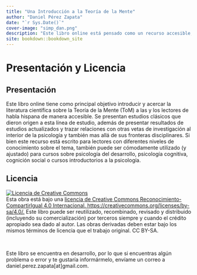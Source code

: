 ```yaml
--- 
title: "Una Introducción a la Teoría de la Mente"
author: "Daniel Pérez Zapata"
date: "`r Sys.Date()`"
cover-image: "simp_dan.png"
description: "Este libro online está pensado como un recurso accesible, actualizado, pero riguroso sobre la Teoría de la Mente." 
site: bookdown::bookdown_site
---
```


# Presentación y Licencia {-}

## Presentación 
Este libro online tiene como principal objetivo introducir y acercar la literatura científica sobre la Teoría de la Mente (ToM) a las y los lectores de habla hispana de manera accesible. Se presentan estudios clásicos que dieron origen a esta línea de estudio, además de presentar resultados de estudios actualizados y trazar relaciones con otras vetas de investigación al interior de la psicología y también mas allá de sus fronteras disciplinares. Si bien este recurso está escrito para lectores con diferentes niveles de conocimiento sobre el tema, también puede ser cómodamente utilizado (y ajustado) para cursos sobre psicología del desarrollo, psicología cognitiva, cognición social o cursos introductorios a la psicología. 


## Licencia {-}

```{=html}
<a rel="license" href="http://creativecommons.org/licenses/by-sa/4.0/"><img alt="Licencia de Creative Commons" style="border-width:0" src="https://i.creativecommons.org/l/by-sa/4.0/88x31.png" /></a><br />Esta obra está bajo una <a rel="license" href="http://creativecommons.org/licenses/by-sa/4.0/">licencia de Creative Commons Reconocimiento-CompartirIgual 4.0 Internacional.  https://creativecommons.org/licenses/by-sa/4.0/.</a> Este libro puede ser reutilizado, recombinado, revisado y distribuido (incluyendo su comercialización) por terceros siempre y cuando el crédito apropiado sea dado al autor. Las obras derivadas deben estar bajo los mismos términos de licencia que el trabajo original. CC BY-SA.
```

&nbsp;  

Este libro se encuentra en desarrollo, por lo que si encuentras algún problema o error y te gustaría informármelo, envíame un correo a daniel.perez.zapata[at]gmail.com. 